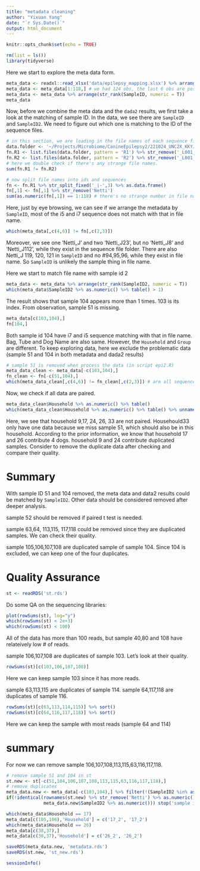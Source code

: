 ```yaml
---
title: "metadata cleaning"
author: "Yixuan Yang"
date: "`r Sys.Date()`"
output: html_document
---
```


```r
knitr::opts_chunk$set(echo = TRUE)
```

```r
rm(list = ls())
library(tidyverse)
```

Here we start to explore the meta data form. 

```r
meta_data <- readxl::read_xlsx('data/epilepsy_mapping.xlsx') %>% arrange(str_rank(SampleID2, numeric = T))
meta_data <- meta_data[1:118,] # we had 124 obs, the last 6 obs are positive/negative control.
meta_data <- meta_data %>% arrange(str_rank(SampleID, numeric = T))
meta_data
```

Now, before we combine the meta data and the `dada2` results, we first take a look at the matching of sample ID. In the data, we see there are `SampleID` and `SampleID2`. We need to figure out which one is matching to the ID of the sequence files.

```r
# in this section, we are loading in the file names of each sequence file.
data.folder <- '~/Projects/Microbiome/CanineEpilepsy2/221024_UNC2X_KKYJ5-KKYGJ-NETTI-in/221024_UNC2X_KKYJ5-KKYGJ-NETTI'
fn.R1 <- list.files(data.folder, pattern = 'R1') %>% str_remove('_L001_R1_001.fastq.gz')
fn.R2 <- list.files(data.folder, pattern = 'R2') %>% str_remove('_L001_R2_001.fastq.gz')
# here we double check if there's any strange file names.
sum(fn.R1 != fn.R2)
```

```r
# now split file names into ids and sequences
fn <- fn.R1 %>% str_split_fixed('_|-',3) %>% as.data.frame()
fn[,1] <- fn[,1] %>% str_remove('Netti')
sum(as.numeric(fn[,1]) == 1:118) # there's no strange number in file name
```

Here, just by eye browsing, we can see if we arrange the metadata by `SampleID`, most of the i5 and i7 sequence does not match with that in file name.

```r
which(meta_data[,c(4,6)] != fn[,c(2,3)])
```

Moreover, we see one 'Netti_J' and two 'Netti_J23', but no 'Netti_J8' and 'Netti_J112', while they exist in the sequence file folder. There are also Netti_J 119, 120, 121 in `SampleID` and no #94,95,96, while they exist in file name. So `SampleID` is unlikely the sample thing in file name.

Here we start to match file name with sample id 2

```r
meta_data <- meta_data %>% arrange(str_rank(SampleID2, numeric = T))
which(meta_data$SampleID2 %>% as.numeric() %>% table() > 1)
```

The result shows that sample 104 appears more than 1 times. 103 is its index. From observation, sample 51 is missing.

```r
meta_data[c(103,104),]
fn[104,]
```

Both sample id 104 have i7 and i5 sequence matching with that in file name. Bag, Tube and Dog Name are also same. However, the `Household` and `Group` are different. To keep exploring data, here we exclude the problematic data (sample 51 and 104 in both metadata and dada2 results)

```r
# sample 51 is removed when process the data (in script epi2.R)
meta_data_clean <- meta_data[-c(103,104),]
fn_clean <- fn[-c(51,104),]
which(meta_data_clean[,c(4,6)] != fn_clean[,c(2,3)]) # are all sequence match? print index if there's a difference.
```

Now, we check if all data are paired.

```r
meta_data_clean$Household %>% as.numeric() %>% table()
which(meta_data_clean$Household %>% as.numeric() %>% table() %>% unname() != 2)
```

Here, we see that household 9,17, 24, 26, 33 are not paired. Househould33 only have one data because we miss sample 51, which should also be in this household. According to the prior information, we know that household 17 and 26 contribute 4 dogs. household 9 and 24 contribute duplicated samples. Consider to remove the duplicate data after checking and compare their quality.

# Summary

With sample ID 51 and 104 removed, the meta data and data2 results could be matched by `SampleID2`. Other data should be considered removed after deeper analysis.

sample 52 should be removed if paired t test is needed.

sample 63,64, 113,115, 117,118 could be removed since they are duplicated samples. We can check their quality.

sample 105,106,107,108 are duplicated sample of sample 104. Since 104 is excluded, we can keep one of the four duplicates.

# Quality Assurance

```r
st <- readRDS('st.rds')
```


Do some QA on the sequencing libraries:

```r
plot(rowSums(st), log="y")
which(rowSums(st) < 2e+3)
which(rowSums(st) < 100)
```

All of the data has more than 100 reads, but sample 40,80 and 108 have relateively low # of reads.

sample 106,107,108 are duplicates of sample 103. Let's look at their quality. 

```r
rowSums(st)[c(103,106,107,108)]
```

Here we can keep sample 103 since it has more reads.

sample 63,113,115 are duplicates of sample 114. sample 64,117,118 are duplicates of sample 116.

```r
rowSums(st)[c(63,113,114,115)] %>% sort()
rowSums(st)[c(64,116,117,118)] %>% sort()
```

Here we can keep the sample with most reads (sample 64 and 114)

# summary

For now we can remove sample 106,107,108,113,115,63,116,117,118.

```r
# remove sample 51 and 104 in st
st.new <- st[-c(51,104,106,107,108,113,115,63,116,117,118),]
# remove duplicates
meta_data.new <- meta_data[-c(103,104),] %>% filter(!(SampleID2 %in% as.character(c(106,107,108,113,115,63,116,117,118))))
if(!identical(rownames(st.new) %>% str_remove('Netti') %>% as.numeric(),
              meta_data.new$SampleID2 %>% as.numeric())) stop('sample id mismatch')

```

```r
which(meta_data$Household == 17)
meta_data[c(105,106),'Household'] = c('17_2', '17_2')
which(meta_data$Household == 26)
meta_data[c(38,37),]
meta_data[c(38,37),'Household'] = c('26_2', '26_2')
```




```r
saveRDS(meta_data.new, 'metadata.rds')
saveRDS(st.new, 'st_new.rds')
```


```r
sessionInfo()
```




